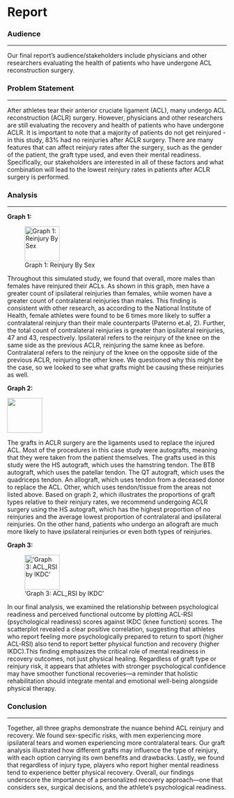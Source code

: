 # Report {.unnumbered}

### Audience

------------------------------------------------------------------------

Our final report’s audience/stakeholders include physicians and other researchers evaluating the health of patients who have undergone ACL reconstruction surgery.

### Problem Statement

------------------------------------------------------------------------

After athletes tear their anterior cruciate ligament (ACL), many undergo ACL reconstruction (ACLR) surgery. However, physicians and other researchers are still evaluating the recovery and health of patients who have undergone ACLR. It is important to note that a majority of patients do not get reinjured - in this study, 83% had no reinjuries after ACLR surgery. There are many features that can affect reinjury rates after the surgery, such as the gender of the patient, the graft type used, and even their mental readiness. Specifically, our stakeholders are interested in all of these factors and what combination will lead to the lowest reinjury rates in patients after ACLR surgery is performed.

### Analysis

------------------------------------------------------------------------

**Graph 1:**

![Graph 1: Reinjury By Sex](images/Graph1.png){width=80}

Throughout this simulated study, we found that overall, more males than females have reinjured their ACLs. As shown in this graph, men have a greater count of ipsilateral reinjuries than females, while women have a greater count of contralateral reinjuries than males. This finding is consistent with other research, as according to the National Institute of Health, female athletes were found to be 6 times more likely to suffer a contralateral reinjury than their male counterparts (Paterno et.al, 2). Further, the total count of contralateral reinjuries is greater than ipsilateral reinjuries, 47 and 43, respectively. Ipsilateral refers to the reinjury of the knee on the same side as the previous ACLR, reinjuring the same knee as before. Contralateral refers to the reinjury of the knee on the opposite side of the previous ACLR, reinjuring the other knee. We questioned why this might be the case, so we looked to see what grafts might be causing these reinjuries as well.

**Graph 2:**

![](images/Graph2.png){width="80"}

The grafts in ACLR surgery are the ligaments used to replace the injured ACL. Most of the procedures in this case study were autografts, meaning that they were taken from the patient themselves. The grafts used in this study were the HS autograft, which uses the hamstring tendon. The BTB autograft, which uses the patellar tendon. The QT autograft, which uses the quadriceps tendon. An allograft, which uses tendon from a deceased donor to replace the ACL. Other, which uses tendon/tissue from the areas not listed above. Based on graph 2, which illustrates the proportions of graft types relative to their reinjury rates, we recommend undergoing ACLR surgery using the HS autograft, which has the highest proportion of no reinjuries and the average lowest proportion of contralateral and ipsilateral reinjuries. On the other hand, patients who undergo an allograft are much more likely to have ipsilateral reinjuries or even both types of reinjuries.

**Graph 3:**

!['Graph 3: ACL_RSI by IKDC'](images/Graph3.png){width="80"}

In our final analysis, we examined the relationship between psychological readiness and perceived functional outcome by plotting ACL-RSI (psychological readiness) scores against IKDC (knee function) scores. The scatterplot revealed a clear positive correlation, suggesting that athletes who report feeling more psychologically prepared to return to sport (higher ACL-RSI) also tend to report better physical function and recovery (higher IKDC).This finding emphasizes the critical role of mental readiness in recovery outcomes, not just physical healing. Regardless of graft type or reinjury risk, it appears that athletes with stronger psychological confidence may have smoother functional recoveries—a reminder that holistic rehabilitation should integrate mental and emotional well-being alongside physical therapy.

### Conclusion

------------------------------------------------------------------------

Together, all three graphs demonstrate the nuance behind ACL reinjury and recovery. We found sex-specific risks, with men experiencing more ipsilateral tears and women experiencing more contralateral tears. Our graft analysis illustrated how different grafts may influence the type of reinjury, with each option carrying its own benefits and drawbacks. Lastly, we found that regardless of injury type, players who report higher mental readiness tend to experience better physical recovery. Overall, our findings underscore the importance of a personalized recovery approach—one that considers sex, surgical decisions, and the athlete's psychological readiness.